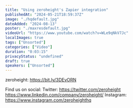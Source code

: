 ```yaml
---
title: "Using zeroheight's Zapier integration"
publishedAt: "2024-05-21T18:59:37Z"
image: "./hqdefault.jpg"
dateAdded: "2024-08-13"
poster: "./maxresdefault.jpg"
videoUrl: "https://www.youtube.com/watch?v=WLe9qNkV7Jc"
localImages: true
tags: ["Unsorted"]
categories: ["Video"]
duration: "0:03:15"
privacyStatus: "undefined"
draft: true
speakers: ["Unsorted"]
---
```

zeroheight: https://bit.ly/3DEvORN

Find us on social:
Twitter: https://twitter.com/zeroheight
https://www.linkedin.com/company/zeroheight/
Instagram: https://www.instagram.com/zeroheighthq
